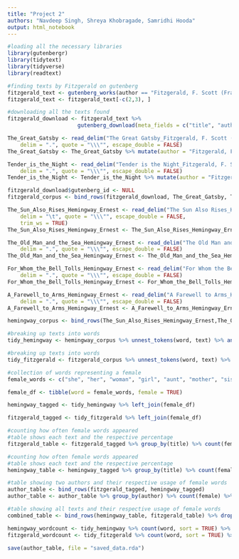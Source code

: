 ```yaml
---
title: "Project 2"
authors: "Navdeep Singh, Shreya Khobragade, Samridhi Hooda"
output: html_notebook
---
```


```r
#loading all the necessary libraries
library(gutenbergr)
library(tidytext)
library(tidyverse)
library(readtext)
```

```r
#finding texts by Fitzgerald on gutenberg
fitzgerald_text <- gutenberg_works(author == "Fitzgerald, F. Scott (Francis Scott)")
fitzgerald_text <- fitzgerald_text[-c(2,3), ]
```

```r
#downloading all the texts found
fitzgerald_download <- fitzgerald_text %>% 
                      gutenberg_download(meta_fields = c("title", "author"))
```
```r
The_Great_Gatsby <- read_delim("The Great Gatsby_Fitzgerald, F. Scott (Francis Scott).txt", 
    delim = ".", quote = "\\\"", escape_double = FALSE)
The_Great_Gatsby <- The_Great_Gatsby %>% mutate(author = "Fitzgerald, F. Scott (Francis Scott)", .after = text) %>% mutate(title = "The Great Gatsby", .before = author)

Tender_is_the_Night <- read_delim("Tender is the Night_Fitzgerald, F. Scott (Francis Scott).txt", 
    delim = ".", quote = "\\\"", escape_double = FALSE)
Tender_is_the_Night <- Tender_is_the_Night %>% mutate(author = "Fitzgerald, F. Scott (Francis Scott)", .after = text) %>% mutate(title = "Tender is the Night", .before = author)
```

```r
fitzgerald_download$gutenberg_id <- NULL
fitzgerald_corpus <- bind_rows(fitzgerald_download, The_Great_Gatsby, Tender_is_the_Night)
```


```r

The_Sun_Also_Rises_Hemingway_Ernest <- read_delim("The Sun Also Rises_Hemingway, Ernest.txt", 
    delim = "\t", quote = "\\\"", escape_double = FALSE, 
    trim_ws = TRUE)
The_Sun_Also_Rises_Hemingway_Ernest <- The_Sun_Also_Rises_Hemingway_Ernest %>% mutate(author = "Hemingway, Earnest", .after = text) %>% mutate(title = "The Sun Also Rises", .before = author)

The_Old_Man_and_the_Sea_Hemingway_Ernest <- read_delim("The Old Man and the Sea_Hemingway, Ernest.txt", 
    delim = ".", quote = "\\\"", escape_double = FALSE)
The_Old_Man_and_the_Sea_Hemingway_Ernest <- The_Old_Man_and_the_Sea_Hemingway_Ernest %>% mutate(author = "Hemingway, Earnest", .after = text) %>% mutate(title = "The Old Man and the Sea", .before = author)

For_Whom_the_Bell_Tolls_Hemingway_Ernest <- read_delim("For Whom the Bell Tolls_Hemingway, Ernest.txt", 
    delim = ".", quote = "\\\"", escape_double = FALSE)
For_Whom_the_Bell_Tolls_Hemingway_Ernest <- For_Whom_the_Bell_Tolls_Hemingway_Ernest %>% mutate(author = "Hemingway, Earnest", .after = text) %>% mutate(title = "For Whom The Bell Tolls", .before = author)

A_Farewell_to_Arms_Hemingway_Ernest <- read_delim("A Farewell to Arms_Hemingway, Ernest.txt", 
    delim = ".", quote = "\\\"", escape_double = FALSE)
A_Farewell_to_Arms_Hemingway_Ernest <- A_Farewell_to_Arms_Hemingway_Ernest %>% mutate(author = "Hemingway, Earnest", .after = text) %>% mutate(title = "A Farewell to Arms", .before = author)

hemingway_corpus <- bind_rows(The_Sun_Also_Rises_Hemingway_Ernest,The_Old_Man_and_the_Sea_Hemingway_Ernest,For_Whom_the_Bell_Tolls_Hemingway_Ernest,A_Farewell_to_Arms_Hemingway_Ernest)
```

```r
#breaking up texts into words
tidy_hemingway <- hemingway_corpus %>% unnest_tokens(word, text) %>% anti_join(stop_words)
```

```r
#breaking up texts into words
tidy_fitzgerald <- fitzgerald_corpus %>% unnest_tokens(word, text) %>% anti_join(stop_words)
```

```r
#collection of words representing a female
female_words <- c("she", "her", "woman", "girl", "aunt", "mother", "sister", "wife", "lady")

female_df <- tibble(word = female_words, female = TRUE)
```

```r
hemingway_tagged <- tidy_hemingway %>% left_join(female_df)
```

```r
fitzgerald_tagged <- tidy_fitzgerald %>% left_join(female_df)
```

```r
#counting how often female words appeared
#table shows each text and the respective percentage
fitzgerald_table <- fitzgerald_tagged %>% group_by(title) %>% count(female) %>% mutate(percent = n/sum(n)*100)

```

```r
#counting how often female words appeared
#table shows each text and the respective percentage
hemingway_table <- hemingway_tagged %>% group_by(title) %>% count(female) %>% mutate(percent = n/sum(n)*100)

```

```r
#table showing two authors and their respective usage of female words
author_table <- bind_rows(fitzgerald_tagged, hemingway_tagged)
author_table <- author_table %>% group_by(author) %>% count(female) %>% mutate(percent = n/sum(n)*100) %>% drop_na(female)

#table showing all texts and their respective usage of female words
combined_table <- bind_rows(hemingway_table, fitzgerald_table) %>% drop_na(female)
```
```r
hemingway_wordcount <- tidy_hemingway %>% count(word, sort = TRUE) %>% mutate(frequency = (n/sum(n)), .after = n)
fitzgerald_wordcount <- tidy_fitzgerald %>% count(word, sort = TRUE) %>% mutate(frequency = (n/sum(n)), .after = n)

```

```r
save(author_table, file = "saved_data.rda")
```

